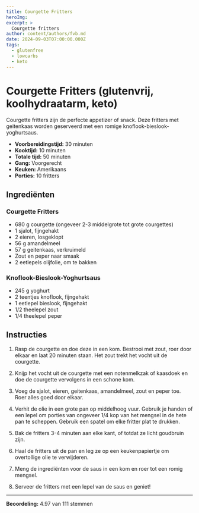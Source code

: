 ```yaml
---
title: Courgette Fritters
heroImg: 
excerpt: >
  Courgette fritters
author: content/authors/fvb.md
date: 2024-09-03T07:00:00.000Z
tags:
  - glutenfree
  - lowcarbs
  - keto
---
```

# Courgette Fritters (glutenvrij, koolhydraatarm, keto)

Courgette fritters zijn de perfecte appetizer of snack. Deze fritters met geitenkaas worden geserveerd met een romige knoflook-bieslook-yoghurtsaus.

- **Voorbereidingstijd:** 30 minuten  
- **Kooktijd:** 10 minuten  
- **Totale tijd:** 50 minuten  
- **Gang:** Voorgerecht  
- **Keuken:** Amerikaans  
- **Porties:** 10 fritters  

## Ingrediënten

### Courgette Fritters
- 680 g courgette (ongeveer 2-3 middelgrote tot grote courgettes)
- 1 sjalot, fijngehakt
- 2 eieren, losgeklopt
- 56 g amandelmeel
- 57 g geitenkaas, verkruimeld
- Zout en peper naar smaak
- 2 eetlepels olijfolie, om te bakken

### Knoflook-Bieslook-Yoghurtsaus
- 245 g yoghurt
- 2 teentjes knoflook, fijngehakt
- 1 eetlepel bieslook, fijngehakt
- 1/2 theelepel zout
- 1/4 theelepel peper

## Instructies

1. Rasp de courgette en doe deze in een kom. Bestrooi met zout, roer door elkaar en laat 20 minuten staan. Het zout trekt het vocht uit de courgette.
   
2. Knijp het vocht uit de courgette met een notenmelkzak of kaasdoek en doe de courgette vervolgens in een schone kom.

3. Voeg de sjalot, eieren, geitenkaas, amandelmeel, zout en peper toe. Roer alles goed door elkaar.

4. Verhit de olie in een grote pan op middelhoog vuur. Gebruik je handen of een lepel om porties van ongeveer 1/4 kop van het mengsel in de hete pan te scheppen. Gebruik een spatel om elke fritter plat te drukken.

5. Bak de fritters 3-4 minuten aan elke kant, of totdat ze licht goudbruin zijn.

6. Haal de fritters uit de pan en leg ze op een keukenpapiertje om overtollige olie te verwijderen.

7. Meng de ingrediënten voor de saus in een kom en roer tot een romig mengsel.

8. Serveer de fritters met een lepel van de saus en geniet!

---

**Beoordeling:** 4.97 van 111 stemmen
